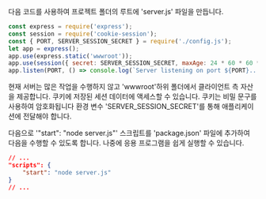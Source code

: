 다음 코드를 사용하여 프로젝트 폴더의 루트에 'server.js' 파일을 만듭니다.

```js title="server.js"
const express = require('express');
const session = require('cookie-session');
const { PORT, SERVER_SESSION_SECRET } = require('./config.js');
let app = express();
app.use(express.static('wwwroot'));
app.use(session({ secret: SERVER_SESSION_SECRET, maxAge: 24 * 60 * 60 * 1000 }));
app.listen(PORT, () => console.log(`Server listening on port ${PORT}...`));
```

현재 서버는 많은 작업을 수행하지 않고 'wwwroot'하위 폴더에서 클라이언트 측 자산을 제공합니다.
쿠키에 저장된 세션 데이터에 액세스할 수 있습니다. 쿠키는 비밀 문구를 사용하여 암호화됩니다
환경 변수 'SERVER_SESSION_SECRET'를 통해 애플리케이션에 전달해야 합니다.

다음으로 '"start": "node server.js"' 스크립트를 'package.json' 파일에 추가하여 다음을 수행할 수 있도록 합니다.
나중에 응용 프로그램을 쉽게 실행할 수 있습니다.

```json
// ...
"scripts": {
    "start": "node server.js"
}
// ...
```

